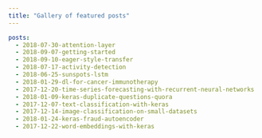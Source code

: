 ```yaml
---
title: "Gallery of featured posts"
---
```


```yaml
posts:
  - 2018-07-30-attention-layer
  - 2018-09-07-getting-started
  - 2018-09-10-eager-style-transfer
  - 2018-07-17-activity-detection
  - 2018-06-25-sunspots-lstm
  - 2018-01-29-dl-for-cancer-immunotherapy
  - 2017-12-20-time-series-forecasting-with-recurrent-neural-networks
  - 2018-01-09-keras-duplicate-questions-quora
  - 2017-12-07-text-classification-with-keras
  - 2017-12-14-image-classification-on-small-datasets
  - 2018-01-24-keras-fraud-autoencoder
  - 2017-12-22-word-embeddings-with-keras
```


